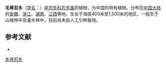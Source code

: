 {{Speciesbox
| name = 毛萼忍冬
| status = 
| status_system = 
| image = 
| genus = Lonicera
| species = trichosepala
| authority = (Rehd.) Hsu
}}

'''毛萼忍冬'''（[[学名|学名]]：{{lang|la|''Lonicera trichosepala''}}）是[[忍冬科|忍冬科]][[忍冬属|忍冬属]]的植物，为中国的特有植物。分布在[[中国大陆|中国大陆]]的[[安徽|安徽]]、[[浙江|浙江]]、[[湖南|湖南]]、[[江西|江西]]等地，生长于海拔400米至1,500米的地区，一般生于山坡林中及灌木林中，目前尚未由人工引种栽培。

== 参考文献 ==
<div class="references-small">
* {{cite web| url =http://www.bioinfo.cn/db05/KmzwSpecies.php?action=view&id=3537| title =毛萼忍冬| work =《中国高等植物数据库全库》| publisher =中国科学院微生物研究所| author =昆明植物研究所| accessdate =2009-02-24| deadurl =yes| archiveurl =https://web.archive.org/web/20160305040442/http://www.bioinfo.cn/db05/KmzwSpecies.php?action=view&id=3537| archivedate =2016-03-05}}
</div>
{{Taxonbar|from=Q11128301}}

[[Category:忍冬属|毛萼忍冬]]


{{植物小作品}}
